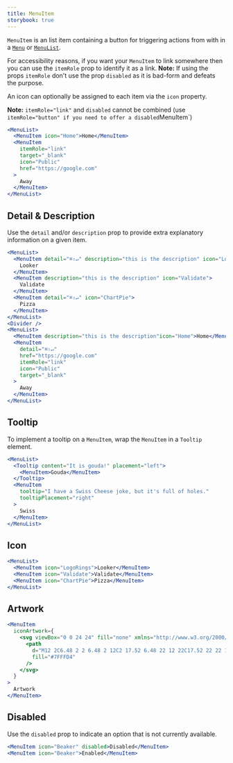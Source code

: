 ```yaml
---
title: MenuItem
storybook: true
---
```


`MenuItem` is an list item containing a button for triggering actions from with in a [`Menu`](menu) or [`MenuList`](menulist).

For accessibility reasons, if you want your `MenuItem` to link somewhere then you can use the `itemRole` prop to identify it as a link.
**Note:** If using the props `itemRole` don't use the prop `disabled` as it is bad-form and defeats the purpose.

An icon can optionally be assigned to each item via the `icon` property.

**Note:** `itemRole="link"` and `disabled` cannot be combined (use `itemRole="button" if you need to offer a disabled`MenuItem`)

```jsx
<MenuList>
  <MenuItem icon="Home">Home</MenuItem>
  <MenuItem
    itemRole="link"
    target="_blank"
    icon="Public"
    href="https://google.com"
  >
    Away
  </MenuItem>
</MenuList>
```

## Detail & Description

Use the `detail` and/or `description` prop to provide extra explanatory information on a given item.

```jsx
<MenuList>
  <MenuItem detail="⌘⇧↵" description="this is the description" icon="LogoRings">
    Looker
  </MenuItem>
  <MenuItem description="this is the description" icon="Validate">
    Validate
  </MenuItem>
  <MenuItem detail="⌘⇧↵" icon="ChartPie">
    Pizza
  </MenuItem>
</MenuList>
<Divider />
<MenuList>
  <MenuItem description="this is the description"icon="Home">Home</MenuItem>
  <MenuItem
    detail="⌘⇧↵"
    href="https://google.com"
    itemRole="link"
    icon="Public"
    target="_blank"
  >
    Away
  </MenuItem>
</MenuList>
```

## Tooltip

To implement a tooltip on a `MenuItem`, wrap the `MenuItem` in a `Tooltip` element.

```jsx
<MenuList>
  <Tooltip content="It is gouda!" placement="left">
    <MenuItem>Gouda</MenuItem>
  </Tooltip>
  <MenuItem
    tooltip="I have a Swiss Cheese joke, but it's full of holes."
    tooltipPlacement="right"
  >
    Swiss
  </MenuItem>
</MenuList>
```

## Icon

```jsx
<MenuList>
  <MenuItem icon="LogoRings">Looker</MenuItem>
  <MenuItem icon="Validate">Validate</MenuItem>
  <MenuItem icon="ChartPie">Pizza</MenuItem>
</MenuList>
```

## Artwork

```jsx
<MenuItem
  iconArtwork={
    <svg viewBox="0 0 24 24" fill="none" xmlns="http://www.w3.org/2000/svg">
      <path
        d="M12 2C6.48 2 2 6.48 2 12C2 17.52 6.48 22 12 22C17.52 22 22 17.52 22 12C22 6.48 17.52 2 12 2ZM13 17H11V15H13V17ZM13 13H11V7H13V13Z"
        fill="#7FFFD4"
      />
    </svg>
  }
>
  Artwork
</MenuItem>
```

## Disabled

Use the `disabled` prop to indicate an option that is not currently available.

```jsx
<MenuItem icon="Beaker" disabled>Disabled</MenuItem>
<MenuItem icon="Beaker">Enabled</MenuItem>
```
